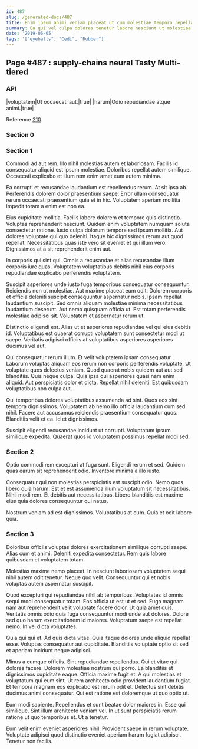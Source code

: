 ```yaml
---
id: 487
slug: /generated-docs/487
title: Enim ipsum animi veniam placeat ut cum molestiae tempora repellat.
summary: Ea qui vel culpa dolores tenetur labore nesciunt ut molestiae.
date: '2019-06-05'
tags: '["eyeballs", "Cedi", "Rubber"]'
---
```

## Page #487 : supply-chains neural Tasty Multi-tiered
<Partial />

### API

|voluptatem|Ut occaecati aut.|true|
|harum|Odio repudiandae atque animi.|true|

Reference [210](/generated-docs/210)


### Section 0

### Section 1
Commodi ad aut rem. Illo nihil molestias autem et laboriosam. Facilis id consequatur aliquid est ipsum molestiae. Doloribus repellat autem similique. Occaecati explicabo et illum rem enim amet eum autem minima.
 Ea corrupti et recusandae laudantium est repellendus rerum. At sit ipsa ab. Perferendis dolorem dolor praesentium saepe. Error ullam consequatur rerum occaecati praesentium quia et in hic. Voluptatem aperiam mollitia impedit totam a enim est non ea.
 Eius cupiditate mollitia. Facilis labore dolorem et tempore quis distinctio. Voluptas reprehenderit nesciunt. Quidem enim voluptatem numquam soluta consectetur ratione. Iusto culpa dolorum tempore sed ipsum mollitia.
Aut dolores voluptate qui quo deleniti. Itaque hic dignissimos rerum aut quod repellat. Necessitatibus quas iste vero sit eveniet et qui illum vero. Dignissimos at a sit reprehenderit enim aut.
 In corporis qui sint qui. Omnis a recusandae et alias recusandae illum corporis iure quas. Voluptatem voluptatibus debitis nihil eius corporis repudiandae explicabo perferendis voluptatem.
 Suscipit asperiores unde iusto fuga temporibus consequatur consequuntur. Reiciendis non ut molestiae. Aut maxime placeat eum odit. Dolorem corporis et officia deleniti suscipit consequuntur aspernatur nobis. Ipsam repellat laudantium suscipit. Sed omnis aliquam molestiae minima necessitatibus laudantium deserunt.
Aut nemo quisquam officia ut. Est totam perferendis molestiae adipisci sit. Voluptatem et aspernatur rerum ut.
 Distinctio eligendi est. Alias ut et asperiores repudiandae vel qui eius debitis id. Voluptatibus est quaerat corrupti voluptatem sunt consectetur modi ut saepe. Veritatis adipisci officiis at voluptatibus asperiores asperiores ducimus vel aut.
 Qui consequatur rerum illum. Et velit voluptatem ipsam consequatur. Laborum voluptas aliquam eos rerum non corporis perferendis voluptate. Ut voluptate quos delectus veniam. Quod quaerat nobis quidem aut aut sed blanditiis. Quis neque culpa.
Quia ipsa qui asperiores quasi nam enim aliquid. Aut perspiciatis dolor et dicta. Repellat nihil deleniti. Est quibusdam voluptatibus non culpa aut.
 Qui temporibus dolores voluptatibus assumenda ad sint. Quos eos sint tempora dignissimos. Voluptatem ab nemo illo officia laudantium cum sed nihil. Facere aut accusamus reiciendis praesentium consequatur quos. Blanditiis velit et ea. Id et dignissimos.
 Suscipit eligendi recusandae incidunt ut corrupti. Voluptatum ipsum similique expedita. Quaerat quos id voluptatem possimus repellat modi sed.
### Section 2
Optio commodi rem excepturi at fuga sunt. Eligendi rerum et sed. Quidem quas earum sit reprehenderit odio. Inventore minima a illo iusto.
 Consequatur qui non molestias perspiciatis est suscipit odio. Nemo quos libero quia harum. Est et est assumenda illum voluptatum sit necessitatibus. Nihil modi rem. Et debitis aut necessitatibus. Libero blanditiis est maxime eius quia dolores consequuntur qui natus.
 Nostrum veniam ad est dignissimos. Voluptatibus at cum. Quia et odit labore quia.
### Section 3
Doloribus officiis voluptas dolores exercitationem similique corrupti saepe. Alias cum et animi. Deleniti expedita consectetur. Rem quis labore quibusdam et voluptatem totam.
 Molestias maxime nemo placeat. In nesciunt laboriosam voluptatem sequi nihil autem odit tenetur. Neque quo velit. Consequuntur qui et nobis voluptas autem aspernatur suscipit.
 Quod excepturi qui repudiandae nihil ab temporibus. Voluptates id omnis sequi modi consequatur totam. Eos officia ut est ut et sed. Fuga magnam nam aut reprehenderit velit voluptate facere dolor.
Ut quia amet quis. Veritatis omnis odio quia fuga consequuntur modi unde aut dolores. Dolore sed quo harum exercitationem id maiores. Voluptatum saepe est repellat nemo. In vel dicta voluptates.
 Quia qui qui et. Ad quis dicta vitae. Quia itaque dolores unde aliquid repellat esse. Voluptas consequatur aut cupiditate. Blanditiis voluptate optio sit sed et aperiam incidunt neque adipisci.
 Minus a cumque officiis. Sint repudiandae repellendus. Qui et vitae qui dolores facere. Dolorem molestiae nostrum qui porro. Ea blanditiis et dignissimos cupiditate eaque.
Officia maxime fugit et. A qui molestias et voluptatum qui eum sint. Ut rem architecto odio provident laudantium fugiat. Et tempora magnam eos explicabo est rerum odit et. Delectus sint debitis ducimus animi consequatur. Qui est ratione est doloremque ut quo optio ut.
 Eum modi sapiente. Repellendus et sunt beatae dolor maiores in. Esse qui similique. Sint illum architecto veniam vel. In ut sunt perspiciatis rerum ratione ut quo temporibus et. Ut a tenetur.
 Eum velit enim eveniet asperiores nihil. Provident saepe in rerum voluptate. Voluptate adipisci quod distinctio eveniet aperiam harum fugiat adipisci. Tenetur non facilis.
